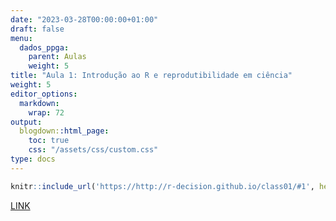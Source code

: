 ```yaml
---
date: "2023-03-28T00:00:00+01:00"
draft: false
menu:
  dados_ppga:
    parent: Aulas
    weight: 5
title: "Aula 1: Introdução ao R e reprodutibilidade em ciência"
weight: 5
editor_options: 
  markdown: 
    wrap: 72
output: 
  blogdown::html_page:
    toc: true
    css: "/assets/css/custom.css"
type: docs
---
```



```r
knitr::include_url('https://http://r-decision.github.io/class01/#1', height = "400px")
```
[LINK](https://http://r-decision.github.io/class01/#1)


